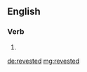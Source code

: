 ==English==

===Verb===
{{head|en|verb form}}

# {{en-past of|revest}}

[[de:revested]]
[[mg:revested]]